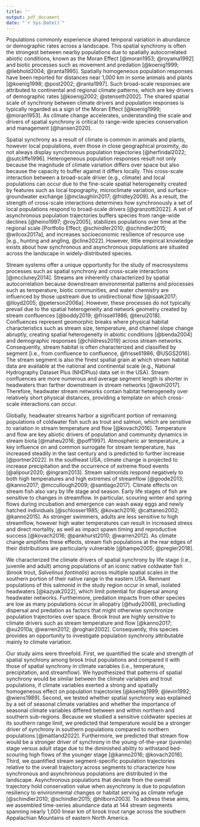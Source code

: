 ```yaml
---
title: ''
output: pdf_document
date: "`r Sys.Date()`"
---
```


Populations commonly experience shared temporal variation in abundance or demographic rates across a landscape. This spatial synchrony is often the strongest between nearby populations due to spatially autocorrelated abiotic conditions, known as the Moran Effect [@moran1953; @royama1992] and biotic processes such as movement and predation [@koenig1999; @liebhold2004; @ranta1995]. Spatially homogeneous population responses have been reported for distances near 1,000 km in some animals and plants [@koenig1998; @post2002; @ranta1997]. Such broad-scale responses are attributed to continental and regional climate patterns, which are key drivers of demographic rates [@koenig2002; @stenseth2002]. The shared spatial scale of synchrony between climate drivers and population responses is typically regarded as a sign of the Moran Effect [@koenig1999; @moran1953]. As climate change accelerates, understanding the scale and drivers of spatial synchrony is critical to range-wide species conservation and management [@hansen2020].

Spatial synchrony as a result of climate is common in animals and plants, however local populations, even those in close geographical proximity, do not always display synchronous population trajectories [@herfindal2022; @sutcliffe1996]. Heterogeneous population responses result not only because the magnitude of climate variation differs over space but also because the capacity to buffer against it differs locally. This cross-scale interaction between a broad-scale driver (e.g., climate) and local populations can occur due to the fine-scale spatial heterogeneity created by features such as local topography, microclimate variation, and surface-groundwater exchange [@mclaughlin2017; @fridley2009]. As a result, the strength of cross-scale interactions determines how synchronously a set of local populations respond to broad-scale drivers [@granzotti2022]. A set of asynchronous population trajectories buffers species from range-wide declines [@heino1997; @roy2005], stabilizes populations over time at the regional scale [Portfolio Effect; @schindler2010; @schindler2015; @wilcox2017a], and increases socioeconomic resilience of resource use [e.g., hunting and angling, @cline2022]. However, little empirical knowledge exists about how synchronous and asynchronous populations are situated across the landscape in widely-distributed species.

Stream systems offer a unique opportunity for the study of macrosystems processes such as spatial synchrony and cross-scale interactions [@mccluney2014]. Streams are inherently characterized by spatial autocorrelation because downstream environmental patterns and processes such as temperature, biotic communities, and water chemistry are influenced by those upstream due to unidirectional flow [@isaak2017; @lloyd2005; @peterson2006a]. However, these processes do not typically prevail due to the spatial heterogeneity and network geometry created by stream confluences [@boddy2019; @frissell1986; @terui2018]. Confluences represent geomorphic breaks where physical habitat characteristics such as stream size, temperature, and channel slope change abruptly, creating spatial heterogeneity in abiotic conditions [@benda2004] and demographic responses [@childress2019] across stream networks. Consequently, stream habitat is often characterized and classified by segment [i.e., from confluence to confluence, @frissell1986; @USGS2016]. The stream segment is also the finest spatial grain at which stream habitat data are available at the national and continental scale (e.g., National Hydrography Dataset Plus (NHDPlus) data set in the USA). Stream confluences are more numerous and average segment length is shorter in headwaters than farther downstream in stream networks [@wohl2017]. Therefore, headwater stream networks contain habitat heterogeneity over relatively short physical distances, providing a template on which cross-scale interactions can occur.

Globally, headwater streams harbor a significant portion of remaining populations of coldwater fish such as trout and salmon, which are sensitive to variation in stream temperature and flow [@kovach2016]. Temperature and flow are key abiotic drivers of population and community dynamics in stream biota [@maheu2016; @poff1997]. Atmospheric air temperature, a key influence on and common surrogate for stream temperature, has increased steadily in the last century and is predicted to further increase [@portner2022]. In the southeast USA, climate change is projected to increase precipitation and the occurrence of extreme flood events [@alipour2020; @ingram2013]. Stream salmonids respond negatively to both high temperatures and high extremes of streamflow [@goode2013; @kanno2017; @mccullough2009; @santiago2017]. Climate effects on stream fish also vary by life stage and season. Early life stages of fish are sensitive to changes in streamflow. In particular, scouring winter and spring flows during incubation and emergence can wash away eggs and newly hatched individuals [@schlosser1985; @kovach2016; @cattaneo2002; @kanno2015]. As stronger swimmers, adults are less sensitive to high streamflow, however high water temperatures can result in increased stress and direct mortality, as well as impact spawn timing and reproductive success [@kovach2016; @pankhurst2010; @warren2012]. As climate change amplifies these effects, stream fish populations at the rear edges of their distributions are particularly vulnerable [@hampe2005; @pregler2018].

We characterized the climate drivers of spatial synchrony by life stage (i.e., juvenile and adult) among populations of an iconic native coldwater fish (brook trout, *Salvelinus fontinalis*) across multiple spatial scales in the southern portion of their native range in the eastern USA. Remnant populations of this salmonid in the study region occur in small, isolated headwaters [@kazyak2022], which limit potential for dispersal among headwater networks. Furthermore, predation impacts from other species are low as many populations occur in allopatry [@hudy2008], precluding dispersal and predation as factors that might otherwise synchronize population trajectories over space. Brook trout are highly sensitive to climate drivers such as stream temperature and flow [@kanno2017; @xu2010a; @warren2012; @roghair2002]. Consequently, this species provides an opportunity to investigate population synchrony attributable mainly to climate variation. 

Our study aims were threefold. First, we quantified the scale and strength of spatial synchrony among brook trout populations and compared it with those of spatial synchrony in climate variables (i.e., temperature, precipitation, and streamflow). We hypothesized that patterns of spatial synchrony would be similar between the climate variables and trout populations, if climate variables exerted a strong and spatially homogeneous effect on population trajectories [@koenig1999; @levin1992; @wiens1989]. Second, we tested whether spatial synchrony was explained by a set of seasonal climate variables and whether the importance of seasonal climate variables differed between and within northern and southern sub-regions. Because we studied a sensitive coldwater species at its southern range limit, we predicted that temperature would be a stronger driver of synchrony in southern populations compared to northern populations [@maitland2022]. Furthermore, we predicted that stream flow would be a stronger driver of synchrony in the young-of-the-year (juvenile) stage versus adult stage due to the diminished ability to withstand bed-scouring high flows of the younger stage [@kanno2016; @kovach2016]. Third, we quantified stream segment-specific population trajectories relative to the overall trajectory across segments to characterize how synchronous and asynchronous populations are distributed in the landscape. Asynchronous populations that deviate from the overall trajectory hold conservation value when asynchrony is due to population resiliency to environmental changes or habitat serving as climate refuge [@schindler2010; @schindler2015; @hilborn2003]. To address these aims, we assembled time-series abundance data at 144 stream segments spanning nearly 1,000 linear km of brook trout range across the southern Appalachian Mountains of eastern North America.